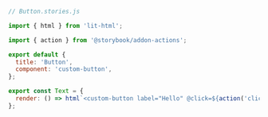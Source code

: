 ```js
// Button.stories.js

import { html } from 'lit-html';

import { action } from '@storybook/addon-actions';

export default {
  title: 'Button',
  component: 'custom-button',
};

export const Text = {
  render: () => html`<custom-button label="Hello" @click=${action('clicked')}></custom-button>`,
};
```

